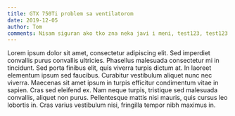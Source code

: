 ```yaml
---
title: GTX 750Ti problem sa ventilatorom
date: 2019-12-05
author: Tom
comments: Nisam siguran ako tko zna neka javi i meni, test123, test123
---
```


Lorem ipsum dolor sit amet, consectetur adipiscing elit. Sed imperdiet convallis purus convallis ultricies. Phasellus malesuada consectetur mi in tincidunt. Sed porta finibus elit, quis viverra turpis dictum at. In laoreet elementum ipsum sed faucibus. Curabitur vestibulum aliquet nunc nec viverra. Maecenas sit amet ipsum in turpis efficitur condimentum vitae in sapien. Cras sed eleifend ex. Nam neque turpis, tristique sed malesuada convallis, aliquet non purus. Pellentesque mattis nisi mauris, quis cursus leo lobortis in. Cras varius vestibulum nisi, fringilla tempor nibh maximus in.